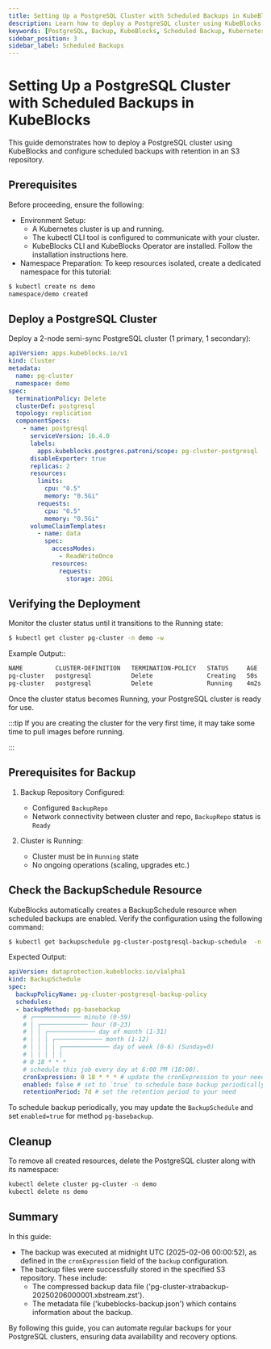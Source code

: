 ```yaml
---
title: Setting Up a PostgreSQL Cluster with Scheduled Backups in KubeBlocks
description: Learn how to deploy a PostgreSQL cluster using KubeBlocks and configure automated scheduled backups with retention in an S3 repository.
keywords: [PostgreSQL, Backup, KubeBlocks, Scheduled Backup, Kubernetes]
sidebar_position: 3
sidebar_label: Scheduled Backups
---
```



# Setting Up a PostgreSQL Cluster with Scheduled Backups in KubeBlocks

This guide demonstrates how to deploy a PostgreSQL cluster using KubeBlocks and configure scheduled backups with retention in an S3 repository.

## Prerequisites

Before proceeding, ensure the following:
- Environment Setup:
    - A Kubernetes cluster is up and running.
    - The kubectl CLI tool is configured to communicate with your cluster.
    - KubeBlocks CLI and KubeBlocks Operator are installed. Follow the installation instructions here.
- Namespace Preparation: To keep resources isolated, create a dedicated namespace for this tutorial:

```bash
$ kubectl create ns demo
namespace/demo created
```

## Deploy a PostgreSQL Cluster

Deploy a 2-node semi-sync PostgreSQL cluster (1 primary, 1 secondary):

```yaml
apiVersion: apps.kubeblocks.io/v1
kind: Cluster
metadata:
  name: pg-cluster
  namespace: demo
spec:
  terminationPolicy: Delete
  clusterDef: postgresql
  topology: replication
  componentSpecs:
    - name: postgresql
      serviceVersion: 16.4.0
      labels:
        apps.kubeblocks.postgres.patroni/scope: pg-cluster-postgresql
      disableExporter: true
      replicas: 2
      resources:
        limits:
          cpu: "0.5"
          memory: "0.5Gi"
        requests:
          cpu: "0.5"
          memory: "0.5Gi"
      volumeClaimTemplates:
        - name: data
          spec:
            accessModes:
              - ReadWriteOnce
            resources:
              requests:
                storage: 20Gi
```

## Verifying the Deployment

Monitor the cluster status until it transitions to the Running state:
```bash
$ kubectl get cluster pg-cluster -n demo -w
```

Example Output::

```bash
NAME         CLUSTER-DEFINITION   TERMINATION-POLICY   STATUS     AGE
pg-cluster   postgresql           Delete               Creating   50s
pg-cluster   postgresql           Delete               Running    4m2s
```
Once the cluster status becomes Running, your PostgreSQL cluster is ready for use.

:::tip
If you are creating the cluster for the very first time, it may take some time to pull images before running.

:::

## Prerequisites for Backup

1. Backup Repository Configured:
   - Configured `BackupRepo`
   - Network connectivity between cluster and repo, `BackupRepo` status is `Ready`

2. Cluster is Running:
   - Cluster must be in `Running` state
   - No ongoing operations (scaling, upgrades etc.)

## Check the BackupSchedule Resource

KubeBlocks automatically creates a BackupSchedule resource when scheduled backups are enabled. Verify the configuration using the following command:

```bash
$ kubectl get backupschedule pg-cluster-postgresql-backup-schedule  -n demo -oyaml
```

Expected Output:
```yaml
apiVersion: dataprotection.kubeblocks.io/v1alpha1
kind: BackupSchedule
spec:
  backupPolicyName: pg-cluster-postgresql-backup-policy
  schedules:
  - backupMethod: pg-basebackup
    # ┌───────────── minute (0-59)
    # │ ┌───────────── hour (0-23)
    # │ │ ┌───────────── day of month (1-31)
    # │ │ │ ┌───────────── month (1-12)
    # │ │ │ │ ┌───────────── day of week (0-6) (Sunday=0)
    # │ │ │ │ │
    # 0 18 * * *
    # schedule this job every day at 6:00 PM (18:00).
    cronExpression: 0 18 * * * # update the cronExpression to your need
    enabled: false # set to `true` to schedule base backup periodically
    retentionPeriod: 7d # set the retention period to your need
```

To schedule backup periodically, you may update the `BackupSchedule` and set `enabled=true` for method `pg-basebackup`.

## Cleanup
To remove all created resources, delete the PostgreSQL cluster along with its namespace:

```bash
kubectl delete cluster pg-cluster -n demo
kubectl delete ns demo
```


## Summary

In this guide:
- The backup was executed at midnight UTC (2025-02-06 00:00:52), as defined in the `cronExpression` field of the `backup` configuration.
- The backup files were successfully stored in the specified S3 repository. These include:
  - The compressed backup data file ('pg-cluster-xtrabackup-20250206000001.xbstream.zst').
  - The metadata file ('kubeblocks-backup.json') which contains information about the backup.

By following this guide, you can automate regular backups for your PostgreSQL clusters, ensuring data availability and recovery options.
